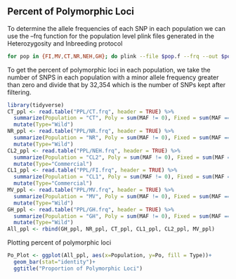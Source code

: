 ## Percent of Polymorphic Loci

To determine the allele frequencies of each SNP in each population we can use the --frq function for the population level plink files generated in the Heterozygosity and Inbreeding protocol
```{bash}
for pop in {FI,MV,CT,NR,NEH,GH}; do plink --file $pop.f --frq --out $pop; done
```

To get the percent of polymorphic loci in each population, we take the number of SNPS in each population with a minor allele frequency greater than zero and divide that by 32,354 which is the number of SNPs kept after filtering. 
```{r}
library(tidyverse)
CT_ppl <- read.table("PPL/CT.frq", header = TRUE) %>%
  summarize(Population = "CT", Poly = sum(MAF != 0), Fixed = sum(MAF == 0), Po = sum(MAF != 0)/36968)%>%
  mutate(Type="Wild")
NR_ppl <- read.table("PPL/NR.frq", header = TRUE) %>%
  summarize(Population = "NR", Poly = sum(MAF != 0), Fixed = sum(MAF == 0), Po = sum(MAF != 0)/36968)%>%
  mutate(Type="Wild")
CL2_ppl <- read.table("PPL/NEH.frq", header = TRUE) %>%
  summarize(Population = "CL2", Poly = sum(MAF != 0), Fixed = sum(MAF == 0), Po = sum(MAF != 0)/36968)%>%
  mutate(Type="Commercial")
CL1_ppl <- read.table("PPL/FI.frq", header = TRUE) %>%
  summarize(Population = "CL1", Poly = sum(MAF != 0), Fixed = sum(MAF == 0), Po = sum(MAF != 0)/36968)%>%
  mutate(Type="Commercial")
MV_ppl <- read.table("PPL/MV.frq", header = TRUE) %>%
  summarize(Population = "MV", Poly = sum(MAF != 0), Fixed = sum(MAF == 0), Po = sum(MAF != 0)/36968)%>%
  mutate(Type="Wild")
GH_ppl <- read.table("PPL/GH.frq", header = TRUE) %>%
  summarize(Population = "GH", Poly = sum(MAF != 0), Fixed = sum(MAF == 0), Po = sum(MAF != 0)/36968)%>%
  mutate(Type="Wild")
All_ppl <- rbind(GH_ppl, NR_ppl, CT_ppl, CL1_ppl, CL2_ppl, MV_ppl)
```

Plotting percent of polymorphic loci
```{r}
Po_Plot <- ggplot(All_ppl, aes(x=Population, y=Po, fill = Type))+
  geom_bar(stat="identity")+
  ggtitle("Proportion of Polymorphic Loci")
```


